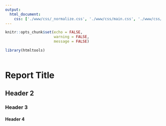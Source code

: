 ```yaml
---
output: 
  html_document:
    css: ['./www/css/_normalize.css', './www/css/main.css', './www/css/styles.css', './www/css/tabs.css', './www/css/footer.css']
---
```


```r
knitr::opts_chunk$set(echo = FALSE,
                      warning = FALSE,
                      message = FALSE)

library(htmltools)
```

<html>
  <head>
     <link rel="shortcut icon" type = "image/png" href="./www/images/favicon.png">
  </head>
  <body>
    <header>
    </header>
    <footer>
    </footer>
  </body>
</html>

# Report Title {.tabset}

## Header 2

### Header 3

#### Header 4
